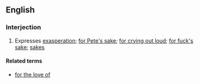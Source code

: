 ==English==

===Interjection===
{{en-interj|pos=[[for]] the [[love]] of [[God]]}}

# Expresses [[exasperation]]; [[for Pete's sake]]; [[for crying out loud]]; [[for fuck's sake]]; [[sakes]]

====Related terms====
* [[for the love of]]